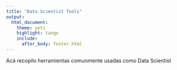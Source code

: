 ```yaml
---
title: "Data Scientist Tools"
output:
  html_document: 
    theme: yeti
    highlight: tango
    include:
      after_body: footer.html
---
```


Acá recopilo herramientas comunmente usadas como Data Scientist  

  